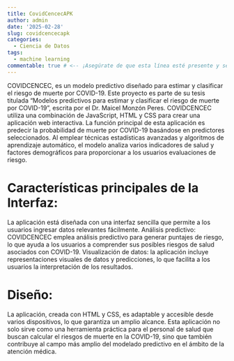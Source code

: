 ```yaml
---
title: CovidCencecAPK
author: admin
date: '2025-02-28'
slug: covidcencecapk
categories:
  - Ciencia de Datos
tags:
  - machine learning
commentable: true # <-- ¡Asegúrate de que esta línea esté presente y sea 'true'!
---
```



COVIDCENCEC, es un modelo predictivo diseñado para estimar y clasificar el riesgo de muerte por COVID-19. Este proyecto es parte de su tesis titulada "Modelos predictivos para estimar y clasificar el riesgo de muerte por COVID-19", escrita por el Dr. Maicel Monzón Peres.  COVIDCENCEC utiliza una combinación de JavaScript, HTML y CSS para crear una aplicación web interactiva. La función principal de esta aplicación es predecir la probabilidad de muerte por COVID-19 basándose en predictores seleccionados. Al emplear técnicas estadísticas avanzadas y algoritmos de aprendizaje automático, el modelo analiza varios indicadores de salud y factores demográficos para proporcionar a los usuarios evaluaciones de riesgo. 

# Características principales de la Interfaz:

La aplicación está diseñada con una interfaz sencilla que permite a los usuarios ingresar datos relevantes fácilmente. Análisis predictivo: COVIDCENCEC emplea análisis predictivo para generar puntajes de riesgo, lo que ayuda a los usuarios a comprender sus posibles riesgos de salud asociados con COVID-19. Visualización de datos: la aplicación incluye representaciones visuales de datos y predicciones, lo que facilita a los usuarios la interpretación de los resultados. 


# Diseño: 

La aplicación, creada con HTML y CSS, es adaptable y accesible desde varios dispositivos, lo que garantiza un amplio alcance. Esta aplicación no solo sirve como una herramienta práctica para el personal de salud que buscan calcular el riesgos de muerte en la COVID-19, sino que también contribuye al campo más amplio del modelado predictivo en el ámbito de la atención médica.

